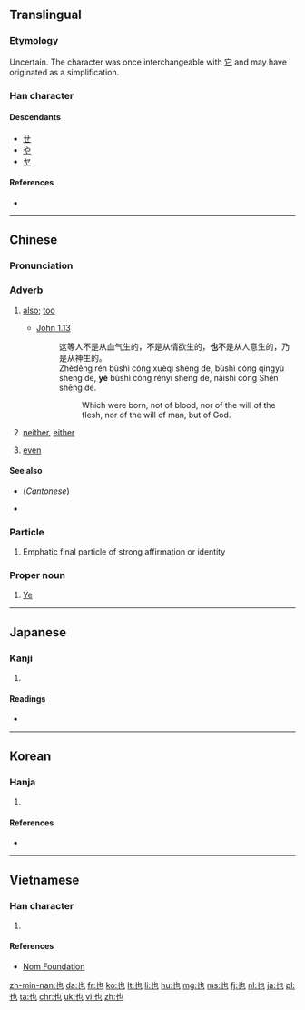 {{also|せ}}
==Translingual==
{{stroke order|type=animate}}

===Etymology===
Uncertain. The character was once interchangeable with [[它]] and may have originated as a simplification.

===Han character===
{{Han char|rn=5|rad=乙|as=02|sn=3|four=4471<sub>2</sub>|canj=[[心]][[木]] (PD)}}

====Descendants====
* [[ㄝ]]
* [[や]]
* [[ヤ]]

====References====
* {{Han ref|kx=0084.040|dkj=00171|dj=0170.040|hdz=10050.050|uh=4E5F|ud=20063|bh=A45D|bd=42077}}

----

==Chinese==
{{zh-hanzi-box|[[也]]}}

===Pronunciation===
{{zh-pron
|m=yě
|c=jaa5
|h=psf=ya
|mn=iā
|w=3hha,3hhia
|ma=zh-yě.ogg
|mc=y
|oc=y
|cat=adv
}}

===Adverb===
{{zh-adv}}

# {{cx|Beginning Mandarin|lang=zh|sort=ye3}} [[also]]; [[too]]
#* [http://wordproject.org/multi/bi_en_cn_py.htm John 1.13]
#*: 这等人不是从血气生的，不是从情欲生的，'''也'''不是从人意生的，乃是从神生的。
#*: Zhèděng rén bùshì cóng xuèqì shēng de, bùshì cóng qíngyù shēng de, '''yě''' bùshì cóng rényì shēng de, nǎishì cóng Shén shēng de.
#*:: Which were born, not of blood, nor of the will of the flesh, nor of the will of man, but of God.
#: {{zh-usex|我 也 去 了。|I also went.|inline=y|link=yes}}
#:{{zh-usex|我 也 是 中國人。|I too am Chinese/I am also Chinese.|link=yes}}
# {{cx|in negative sentences|Beginning Mandarin|lang=zh|sort=ye3}} [[neither]], [[either]]
#:{{zh-usex|你 如果 不 去，我 也 不 去。|If you don't go, I won't '''either'''.}} 
#:{{zh-usex|我 也 沒有 看見 過 它。|I haven't seen it '''either'''.|link=yes}}
# {{n-g|(used in the 连...也/都 and 连...也/都 不如 stuctures, interchangeable with {{l|cmn|都}})}} {{qualifier|emphasis}} [[even]]
#:{{zh-usex|他 連 畜生 也 不如，連 自己 的 父母 也 不 養活。|He is no better than an animal, because he doesn't even support his own parents.|link=yes}}

====See also====
* {{sense|too, also}} {{zh-l|都}} (''Cantonese'')
* {{sense|even}} {{zh-l|都}}

===Particle===
{{zh-particle}}

# {{context|classical|lang=zh|sort=ye3}} Emphatic final particle of strong affirmation or identity
#: {{zh-usex|生 而 知 之 者 ，上 也|Those who are born with the possession of knowledge are the highest class of men.|link=yes}}
#:{{zh-usex|其 西 有 大 山，天下 至 高 者 也。|Laden with surrounding mountains, it is clearly the most supreme under heaven. (classical Chinese)|link=yes}}

===Proper noun===
{{zh-proper noun}}

# {{surname|lang=zh}} [[Ye]]

----

==Japanese==

===Kanji===
{{ja-kanji|grade=|rs=乙02}}

# {{defn|lang=ja|sort=乙02}}

====Readings====
* {{ja-readings|on=[[や]] (ya)|kun=[[なり]] (nari), [[また]] (mata)}}

----

==Korean==

===Hanja===
{{ko-hanja|hangeul=야|rv=ya|mr=ya|eumhun=[[이끼]], [[어조사]]|ehrv=ikki, eojosa|ehmr=ikki, ǒjosa|ehy=}}

# {{defn|lang=ko|sort=乙02}}

====References====
* {{Hanja ref|nav=10439}}

----

==Vietnamese==

===Han character===
{{vi-hantu|[[dã]], [[dạ]], [[giã]]|rs=乙02}}

# {{defn|lang=vi|sort=乙02}}

====References====
*[http://nomfoundation.org/common/nom_details.php?codepoint=4e5f Nom Foundation]

[[zh-min-nan:也]]
[[da:也]]
[[fr:也]]
[[ko:也]]
[[lt:也]]
[[li:也]]
[[hu:也]]
[[mg:也]]
[[ms:也]]
[[fj:也]]
[[nl:也]]
[[ja:也]]
[[pl:也]]
[[ta:也]]
[[chr:也]]
[[uk:也]]
[[vi:也]]
[[zh:也]]